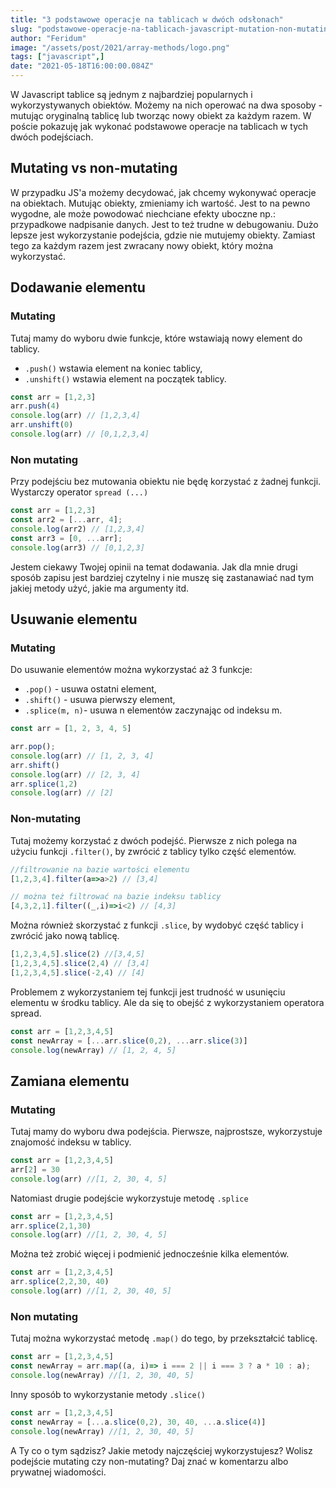 ```yaml
---
title: "3 podstawowe operacje na tablicach w dwóch odsłonach"
slug: "podstawowe-operacje-na-tablicach-javascript-mutation-non-mutating"
author: "Feridum"
image: "/assets/post/2021/array-methods/logo.png"
tags: ["javascript",]
date: "2021-05-18T16:00:00.084Z"
---
```


W Javascript tablice są jednym z najbardziej popularnych i wykorzystywanych obiektów. Możemy na nich operować na dwa sposoby - mutując oryginalną tablicę lub tworząc nowy obiekt za każdym razem. W poście pokazuję jak wykonać podstawowe operacje na tablicach w tych dwóch podejściach.



## Mutating vs non-mutating

W przypadku JS'a możemy decydować, jak chcemy wykonywać operacje na obiektach. Mutując obiekty, zmieniamy ich wartość. Jest to na pewno wygodne, ale może powodować niechciane efekty uboczne np.: przypadkowe nadpisanie danych. Jest to też trudne w debugowaniu. Dużo lepsze jest wykorzystanie podejścia, gdzie nie mutujemy obiekty. Zamiast tego za każdym razem jest zwracany nowy obiekt, który można wykorzystać.

## Dodawanie elementu

### Mutating

Tutaj mamy do wyboru dwie funkcje, które wstawiają nowy element do tablicy. 

- `.push()` wstawia element na koniec tablicy,
- `.unshift()` wstawia element na początek tablicy.

```jsx
const arr = [1,2,3]
arr.push(4)
console.log(arr) // [1,2,3,4]
arr.unshift(0)
console.log(arr) // [0,1,2,3,4]
```

### Non mutating

Przy podejściu bez mutowania obiektu nie będę korzystać z żadnej funkcji. Wystarczy operator `spread (...)`

```jsx
const arr = [1,2,3]
const arr2 = [...arr, 4];
console.log(arr2) // [1,2,3,4]
const arr3 = [0, ...arr];
console.log(arr3) // [0,1,2,3]
```

Jestem ciekawy Twojej opinii na temat dodawania. Jak dla mnie drugi sposób zapisu jest bardziej czytelny i nie muszę się zastanawiać nad tym jakiej metody użyć, jakie ma argumenty itd.

## Usuwanie elementu

### Mutating

Do usuwanie elementów można wykorzystać aż 3 funkcje:

- `.pop()` - usuwa ostatni element,
- `.shift()` - usuwa pierwszy element,
- `.splice(m, n)`- usuwa n elementów zaczynając od indeksu m.

```jsx
const arr = [1, 2, 3, 4, 5]

arr.pop();
console.log(arr) // [1, 2, 3, 4]
arr.shift()
console.log(arr) // [2, 3, 4]
arr.splice(1,2)
console.log(arr) // [2]
```

### Non-mutating

Tutaj możemy korzystać z dwóch podejść. Pierwsze z nich polega na użyciu funkcji `.filter()`, by zwrócić z tablicy tylko część elementów.

```jsx
//filtrowanie na bazie wartości elementu
[1,2,3,4].filter(a=>a>2) // [3,4]

// można też filtrować na bazie indeksu tablicy
[4,3,2,1].filter((_,i)=>i<2) // [4,3]
```

Można również skorzystać z funkcji `.slice`, by wydobyć część tablicy i zwrócić jako nową tablicę. 

```jsx
[1,2,3,4,5].slice(2) //[3,4,5]
[1,2,3,4,5].slice(2,4) // [3,4]
[1,2,3,4,5].slice(-2,4) // [4]
```

Problemem z wykorzystaniem tej funkcji jest trudność w usunięciu elementu w środku tablicy. Ale da się to obejść z wykorzystaniem operatora spread.

```jsx
const arr = [1,2,3,4,5]
const newArray = [...arr.slice(0,2), ...arr.slice(3)]
console.log(newArray) // [1, 2, 4, 5]
```

## Zamiana elementu

### Mutating

Tutaj mamy do wyboru dwa podejścia. Pierwsze, najprostsze, wykorzystuje znajomość indeksu w tablicy. 

```jsx
const arr = [1,2,3,4,5]
arr[2] = 30
console.log(arr) //[1, 2, 30, 4, 5]
```

Natomiast drugie podejście wykorzystuje metodę `.splice`

```jsx
const arr = [1,2,3,4,5]
arr.splice(2,1,30)
console.log(arr) //[1, 2, 30, 4, 5]
```

Można też zrobić więcej i podmienić jednocześnie kilka elementów.

```jsx
const arr = [1,2,3,4,5]
arr.splice(2,2,30, 40)
console.log(arr) //[1, 2, 30, 40, 5]
```

### Non mutating

Tutaj można wykorzystać metodę `.map()` do tego, by przekształcić tablicę. 

```jsx
const arr = [1,2,3,4,5]
const newArray = arr.map((a, i)=> i === 2 || i === 3 ? a * 10 : a);
console.log(newArray) //[1, 2, 30, 40, 5]
```

Inny sposób to wykorzystanie metody `.slice()`

```jsx
const arr = [1,2,3,4,5]
const newArray = [...a.slice(0,2), 30, 40, ...a.slice(4)]
console.log(newArray) //[1, 2, 30, 40, 5]
```

A Ty co o tym sądzisz? Jakie metody najczęściej wykorzystujesz? Wolisz podejście mutating czy non-mutating? Daj znać w komentarzu albo prywatnej wiadomości.